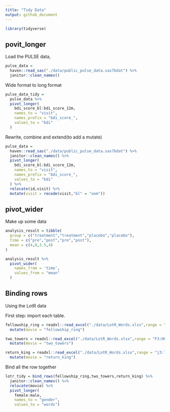```yaml
---
title: "Tidy Data"
output: github_document
---
```


```r
library(tidyverse)
```

## povit_longer

Load the PULSE data,

```r
pulse_data = 
  haven::read_sas("./data/public_pulse_data.sas7bdat") %>%
  janitor::clean_names()
```

Wide format to long format

```r
pulse_data_tidy = 
  pulse_data %>%
  pivot_longer(
    bdi_score_bl:bdi_score_12m,
    names_to = "visit",
    names_prefix = "bdi_score_",
    values_to = "bdi"
  )
```

Rewrite, combine and extend(to add a mutate)

```r
pulse_data = 
  haven::read_sas("./data/public_pulse_data.sas7bdat") %>%
  janitor::clean_names() %>%
  pivot_longer(
    bdi_score_bl:bdi_score_12m,
    names_to = "visit",
    names_prefix = "bdi_score_",
    values_to = "bdi"
  ) %>% 
  relocate(id,visit) %>% 
  mutate(visit = recode(visit,"bl" = "oom"))
```


## pivot_wider

Make up some data

```r
analysis_result = tibble(
  group = c("treatment","treatment","placebo","placebo"),
  time = c("pre","post","pre","post"),
  mean = c(4,8,3.5,4)
)

analysis_result %>% 
  pivot_wider(
    names_from = 'time',
    values_from = "mean"
  )
```


## Binding rows

Using the LotR data

First step: import each table.

```r
fellowship_ring = readxl::read_excel("./data/LotR_Words.xlsx",range = "B3:d6") %>% 
  mutate(movie = "fellowship_ring")

two_towers = readxl::read_excel("./data/LotR_Words.xlsx",range = "F3:H6") %>% 
  mutate(movie = "two_towers")

return_king = readxl::read_excel("./data/LotR_Words.xlsx",range = "j3:l6") %>% 
  mutate(movie = "return_king")
```

Bind all the row together

```r
lotr_tidy = bind_rows(fellowship_ring,two_towers,return_king) %>% 
  janitor::clean_names() %>% 
  relocate(movie) %>% 
  pivot_longer(
    female:male,
    names_to = "gender",
    values_to = "words")
```

